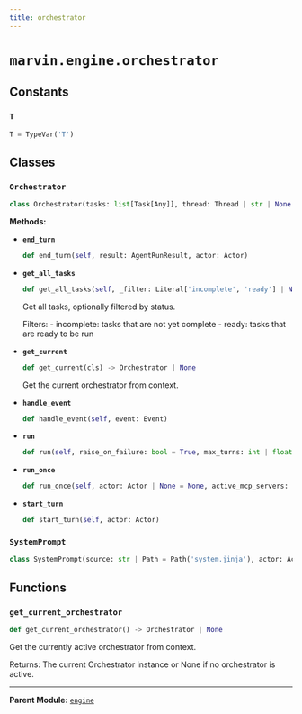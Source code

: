 ```yaml
---
title: orchestrator
---
```


# `marvin.engine.orchestrator`

## Constants

### `T`
```python
T = TypeVar('T')
```

## Classes

### `Orchestrator`
```python
class Orchestrator(tasks: list[Task[Any]], thread: Thread | str | None = None, handlers: list[Handler | AsyncHandler] | None = None)
```

**Methods:**

- **`end_turn`**
  ```python
  def end_turn(self, result: AgentRunResult, actor: Actor)
  ```
- **`get_all_tasks`**
  ```python
  def get_all_tasks(self, _filter: Literal['incomplete', 'ready'] | None = None) -> list[Task[Any]]
  ```
  Get all tasks, optionally filtered by status.
  
  Filters:
      - incomplete: tasks that are not yet complete
      - ready: tasks that are ready to be run
- **`get_current`**
  ```python
  def get_current(cls) -> Orchestrator | None
  ```
  Get the current orchestrator from context.
- **`handle_event`**
  ```python
  def handle_event(self, event: Event)
  ```
- **`run`**
  ```python
  def run(self, raise_on_failure: bool = True, max_turns: int | float | None = None) -> list[AgentRunResult]
  ```
- **`run_once`**
  ```python
  def run_once(self, actor: Actor | None = None, active_mcp_servers: list[MCPServer] | None = None) -> AgentRunResult
  ```
- **`start_turn`**
  ```python
  def start_turn(self, actor: Actor)
  ```

### `SystemPrompt`
```python
class SystemPrompt(source: str | Path = Path('system.jinja'), actor: Actor, instructions: list[str], tasks: list[Task])
```

## Functions

### `get_current_orchestrator`
```python
def get_current_orchestrator() -> Orchestrator | None
```
Get the currently active orchestrator from context.

Returns:
    The current Orchestrator instance or None if no orchestrator is active.

---

**Parent Module:** [`engine`](marvin-engine)
